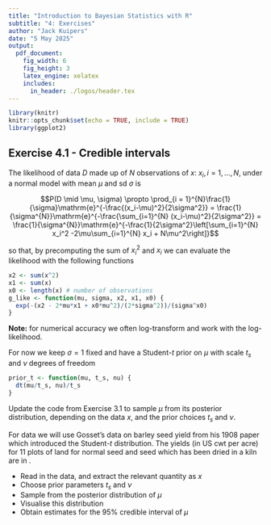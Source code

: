 ```yaml
---
title: "Introduction to Bayesian Statistics with R"
subtitle: "4: Exercises"
author: "Jack Kuipers"
date: "5 May 2025"
output:
  pdf_document:
    fig_width: 6
    fig_height: 3
    latex_engine: xelatex
    includes:
      in_header: ./logos/header.tex
---
```


```r
library(knitr)
knitr::opts_chunk$set(echo = TRUE, include = TRUE)
library(ggplot2)
```

## Exercise 4.1 - Credible intervals

The likelihood of data $D$ made up of $N$ observations of $x$: $x_i, i = 1,\ldots, N$, under a normal model with mean $\mu$ and sd $\sigma$ is

$$P(D \mid \mu, \sigma) \propto 
\prod_{i = 1}^{N}\frac{1}{\sigma}\mathrm{e}^{-\frac{(x_i-\mu)^2}{2\sigma^2}} =
\frac{1}{\sigma^{N}}\mathrm{e}^{-\frac{\sum_{i=1}^{N} (x_i-\mu)^2}{2\sigma^2}} = 
\frac{1}{\sigma^{N}}\mathrm{e}^{-\frac{1}{2\sigma^2}\left[\sum_{i=1}^{N} x_i^2 -2\mu\sum_{i=1}^{N} x_i + N\mu^2\right]}$$

so that, by precomputing the sum of $x_i^2$ and $x_i$ we can evaluate the likelihood with the following functions

```r
x2 <- sum(x^2)
x1 <- sum(x)
x0 <- length(x) # number of observations
g_like <- function(mu, sigma, x2, x1, x0) {
  exp(-(x2 - 2*mu*x1 + x0*mu^2)/(2*sigma^2))/(sigma^x0)
}
```

**Note:** for numerical accuracy we often log-transform and work with the log-likelihood.

For now we keep $\sigma=1$ fixed and have a Student-$t$ prior on $\mu$ with scale $t_s$ and $\nu$ degrees of freedom

```r
prior_t <- function(mu, t_s, nu) {
  dt(mu/t_s, nu)/t_s
}
```

Update the \code{basicMCMC} code from Exercise 3.1 to sample $\mu$ from its posterior distribution, depending on the data $x$, and the prior choices $t_s$ and $\nu$.

For data we will use Gosset's data on barley seed yield from his 1908 paper which introduced the Student-$t$ distribution. The yields (in US cwt per acre) for 11 plots of land for normal seed and seed which has been dried in a kiln are in \code{seed\_data.csv}.

* Read in the data, and extract the relevant quantity as $x$
* Choose prior parameters $t_s$ and $\nu$
* Sample from the posterior distribution of $\mu$
* Visualise this distribution
* Obtain estimates for the 95% credible interval of $\mu$

